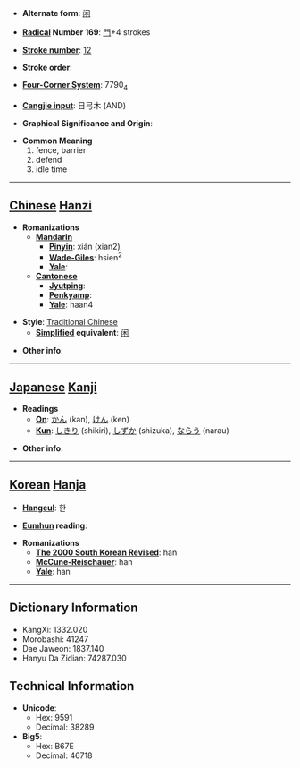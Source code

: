 * '''Alternate form''': [[闲]]

* '''[[Wiktionary:Chinese radical index| Radical]] Number 169''': [[Wiktionary:Chinese radical index 門|門]]+4 strokes

* '''[[Wiktionary:Chinese total strokes index|Stroke number]]''': [[Wiktionary:Chinese total strokes index 12|12]]

* '''Stroke order''': 

* '''[[Wiktionary:Chinese four corner index|Four-Corner System]]''': 7790<sub>4</sub>

* '''[[Wiktionary:Chinese Cangjie index|Cangjie input]]''': 日弓木 (AND)

* '''Graphical Significance and Origin''': 

* '''Common Meaning'''
*#fence, barrier
*# defend
*# idle time


----

== [[Chinese]] [[Hanzi]] ==

* '''Romanizations'''
** '''[[Mandarin]]'''
*** '''[[Pinyin]]''': xián (xian2)
*** '''[[Wade-Giles]]''': hsien<sup>2</sup>
*** '''[[Yale]]''': 
** '''[[Cantonese]]'''
*** '''[[Jyutping]]''':
*** '''[[Penkyamp]]''': 
*** '''[[Yale]]''': haan4

* '''Style''': [[Traditional Chinese]] 
** '''[[Simplified Chinese|Simplified]] equivalent''': [[闲]]

* '''Other info''': 

----

== [[Japanese]] [[Kanji]] ==

* '''Readings'''
** '''[[On]]''': [[かん]] (kan), [[けん]] (ken)
** '''[[Kun]]''': [[しきり]] (shikiri), [[しずか]] (shizuka), [[ならう]] (narau)

* '''Other info''':  

----

== [[Korean]] [[Hanja]] ==

* '''[[Hangeul]]''': 한

* '''[[Eumhun]] reading''': 

* '''Romanizations'''
** '''[[The 2000 South Korean Revised Romanization|The 2000 South Korean Revised]]''': han
** '''[[McCune-Reischauer]]''': han
** '''[[Yale]]''': han

----

== Dictionary Information ==

* KangXi: 1332.020
* Morobashi: 41247
* Dae Jaweon: 1837.140
* Hanyu Da Zidian: 74287.030

== Technical Information ==

* '''Unicode''':
** Hex: 9591
** Decimal: 38289
* '''Big5''':
** Hex: B67E
** Decimal: 46718